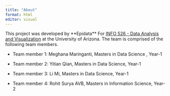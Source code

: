 ```yaml
---
title: "About"
format: html
editor: visual
---
```


This project was developed by \*\*Epidata\*\* For [INFO 526 - Data Analysis and Visualization](https://datavizaz.org/) at the University of Arizona. The team is comprised of the following team members.

-   Team member 1: Meghana Maringanti, Masters in Data Science , Year-1

-   Team member 2: Yitian Qian, Masters in Data Science, Year-1

-   Team member 3: Li Mi, Masters in Data Science, Year-1

-   Team member 4: Rohit Surya AVB, Masters in Information Science, Year-2
